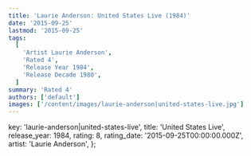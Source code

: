 ```yaml
---
title: 'Laurie Anderson: United States Live (1984)'
date: '2015-09-25'
lastmod: '2015-09-25'
tags:
  [
    'Artist Laurie Anderson',
    'Rated 4',
    'Release Year 1984',
    'Release Decade 1980',
  ]
summary: 'Rated 4'
authors: ['default']
images: ['/content/images/laurie-anderson|united-states-live.jpg']
---
```


  key: 'laurie-anderson|united-states-live',
  title: 'United States Live',
  release_year: 1984,
  rating: 8,
  rating_date: '2015-09-25T00:00:00.000Z',
  artist: 'Laurie Anderson',
};

<MusicRating data={data} />
